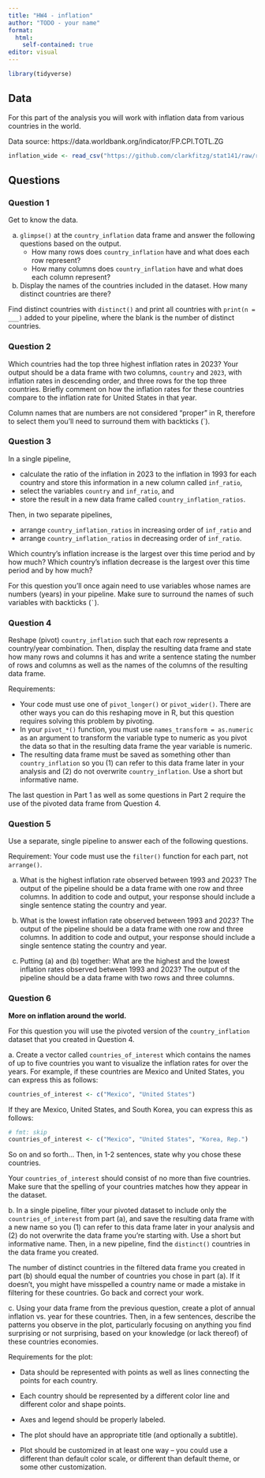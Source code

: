 ```yaml
---
title: "HW4 - inflation"
author: "TODO - your name"
format:
  html:
    self-contained: true
editor: visual
---
```


```r
library(tidyverse)
```

## Data

For this part of the analysis you will work with inflation data from various countries in the world.

Data source: https://data.worldbank.org/indicator/FP.CPI.TOTL.ZG

```r
inflation_wide <- read_csv("https://github.com/clarkfitzg/stat141/raw/refs/heads/main/data/API_FP.CPI.TOTL.ZG_DS2_en_csv_v2_1126632.csv", skip = 4)
```

## Questions

### Question 1

Get to know the data.

a.  `glimpse()` at the `country_inflation` data frame and answer the following questions based on the output.
    -   How many rows does `country_inflation` have and what does each row represent?
    -   How many columns does `country_inflation` have and what does each column represent?
b.  Display the names of the countries included in the dataset. How many distinct countries are there?

::: callout-tip
Find distinct countries with `distinct()` and print all countries with `print(n = ___)` added to your pipeline, where the blank is the number of distinct countries.
:::

### Question 2

Which countries had the top three highest inflation rates in 2023? Your output should be a data frame with two columns, `country` and `2023`, with inflation rates in descending order, and three rows for the top three countries. Briefly comment on how the inflation rates for these countries compare to the inflation rate for United States in that year.

::: callout-tip
Column names that are numbers are not considered "proper" in R, therefore to select them you’ll need to surround them with backticks (\`).
:::

### Question 3

In a single pipeline,

-   calculate the ratio of the inflation in 2023 to the inflation in 1993 for each country and store this information in a new column called `inf_ratio`,
-   select the variables `country` and `inf_ratio`, and
-   store the result in a new data frame called `country_inflation_ratios`.

Then, in two separate pipelines,

-   arrange `country_inflation_ratios` in increasing order of `inf_ratio` and
-   arrange `country_inflation_ratios` in decreasing order of `inf_ratio`.

Which country’s inflation increase is the largest over this time period and by how much? Which country’s inflation decrease is the largest over this time period and by how much?

::: callout-tip
For this question you'll once again need to use variables whose names are numbers (years) in your pipeline. Make sure to surround the names of such variables with backticks (`` ` ``).
:::

### Question 4

Reshape (pivot) `country_inflation` such that each row represents a country/year combination. Then, display the resulting data frame and state how many rows and columns it has and write a sentence stating the number of rows and columns as well as the names of the columns of the resulting data frame.

Requirements:

-   Your code must use one of `pivot_longer()` or `pivot_wider()`. There are other ways you can do this reshaping move in R, but this question requires solving this problem by pivoting.
-   In your `pivot_*()` function, you must use `names_transform = as.numeric` as an argument to transform the variable type to numeric as you pivot the data so that in the resulting data frame the year variable is numeric.
-   The resulting data frame must be saved as something other than `country_inflation` so you (1) can refer to this data frame later in your analysis and (2) do not overwrite `country_inflation`. Use a short but informative name.

::: callout-warning
The last question in Part 1 as well as some questions in Part 2 require the use of the pivoted data frame from Question 4.
:::

### Question 5

Use a separate, single pipeline to answer each of the following questions.

Requirement: Your code must use the `filter()` function for each part, not `arrange()`.

a.  What is the highest inflation rate observed between 1993 and 2023? The output of the pipeline should be a data frame with one row and three columns. In addition to code and output, your response should include a single sentence stating the country and year.

b.  What is the lowest inflation rate observed between 1993 and 2023? The output of the pipeline should be a data frame with one row and three columns. In addition to code and output, your response should include a single sentence stating the country and year.

c.  Putting (a) and (b) together: What are the highest and the lowest inflation rates observed between 1993 and 2023? The output of the pipeline should be a data frame with two rows and three columns.

### Question 6

**More on inflation around the world.**

For this question you will use the pivoted version of the `country_inflation` dataset that you created in Question 4.

a\. Create a vector called `countries_of_interest` which contains the names of up to five countries you want to visualize the inflation rates for over the years. For example, if these countries are Mexico and United States, you can express this as follows:

```r
countries_of_interest <- c("Mexico", "United States")
```

If they are Mexico, United States, and South Korea, you can express this as follows:

```r
# fmt: skip
countries_of_interest <- c("Mexico", "United States", "Korea, Rep.")
```

So on and so forth... Then, in 1-2 sentences, state why you chose these countries.

::: callout-note
Your `countries_of_interest` should consist of no more than five countries. Make sure that the spelling of your countries matches how they appear in the dataset.
:::

b\. In a single pipeline, filter your pivoted dataset to include only the `countries_of_interest` from part (a), and save the resulting data frame with a new name so you (1) can refer to this data frame later in your analysis and (2) do not overwrite the data frame you're starting with. Use a short but informative name. Then, in a new pipeline, find the `distinct()` countries in the data frame you created.

::: callout-tip
The number of distinct countries in the filtered data frame you created in part (b) should equal the number of countries you chose in part (a). If it doesn't, you might have misspelled a country name or made a mistake in filtering for these countries. Go back and correct your work.
:::

c\. Using your data frame from the previous question, create a plot of annual inflation vs. year for these countries. Then, in a few sentences, describe the patterns you observe in the plot, particularly focusing on anything you find surprising or not surprising, based on your knowledge (or lack thereof) of these countries economies.

Requirements for the plot:

-   Data should be represented with points as well as lines connecting the points for each country.

-   Each country should be represented by a different color line and different color and shape points.

-   Axes and legend should be properly labeled.

-   The plot should have an appropriate title (and optionally a subtitle).

-   Plot should be customized in at least one way – you could use a different than default color scale, or different than default theme, or some other customization.
